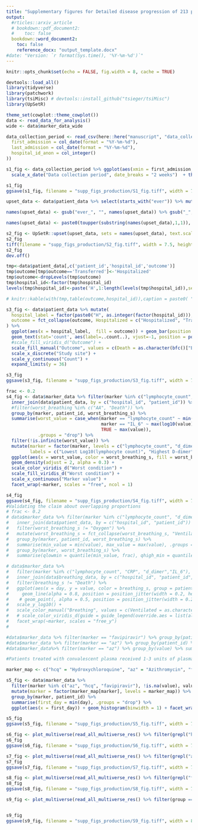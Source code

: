 ```yaml
---
title: "Supplementary figures for Detailed disease progression of 213 patients hospitalized with Covid-19 in the Czech Republic: An exploratory analysis" 
output: 
  #rticles::arxiv_article
  # bookdown::pdf_document2:
  #    toc: false
  bookdown::word_document2: 
    toc: false
    reference_docx: "output_template.docx"
#date: "Version: `r format(Sys.time(), '%Y-%m-%d')`"
---
```


```r
knitr::opts_chunk$set(echo = FALSE, fig.width = 8, cache = TRUE)

devtools::load_all()
library(tidyverse)
library(patchwork)
library(tsiMisc) # devtools::install_github("tsieger/tsiMisc")
library(UpSetR)

theme_set(cowplot::theme_cowplot())
data <- read_data_for_analysis()
wide <- data$marker_data_wide

```


```r
data_collection_period <- read_csv(here::here("manuscript", "data_collection_period.csv"), col_types = cols(
  first_admission = col_date(format = "%Y-%m-%d"),
  last_admission = col_date(format = "%Y-%m-%d"),
  hospital_id_anon = col_integer()
))

s1_fig <- data_collection_period %>% ggplot(aes(xmin = first_admission, xmax = last_admission, y = hospital_id_anon)) + geom_linerange(size = 3) + scale_y_continuous("Study site")+
  scale_x_date("Data collection period", date_breaks = "2 weeks")  + theme(axis.text.y = element_blank(), axis.ticks.y = element_blank(), axis.text.x = element_text(angle = 45, hjust = 1, vjust = 1)  )

s1_fig
ggsave(s1_fig, filename = "supp_figs_production/S1_fig.tiff", width = 7.5, height = 2.5 * (7.5/8))
```


```r
upset_data <- data$patient_data %>% select(starts_with("ever")) %>% mutate(across(starts_with("ever"), as.integer)) %>% as.data.frame()

names(upset_data) <- gsub("ever_", "", names(upset_data)) %>% gsub("_", " ", .) %>% gsub("hcq", "hydroxychloroquine", .) %>% gsub("az", "azithromycin", .)

names(upset_data) <- paste0(toupper(substring(names(upset_data),1,1)), substring(names(upset_data),2))

s2_fig <- UpSetR::upset(upset_data, sets = names(upset_data), text.scale = 2)
s2_fig
tiff(filename = "supp_figs_production/S2_fig.tiff", width = 7.5, height = 5.8 * (7.5/8), units = "in", res = 300)
s2_fig
dev.off()
```



```r
tmp<-data$patient_data[,c('patient_id','hospital_id','outcome')]
tmp$outcome[tmp$outcome=='Transferred']<-'Hospitalized'
tmp$outcome<-dropLevels(tmp$outcome)
tmp$hospital_id<-factor(tmp$hospital_id)
levels(tmp$hospital_id)<-paste('H',1:length(levels(tmp$hospital_id)),sep='')
```


```r
# knitr::kable(with(tmp,table(outcome,hospital_id)),caption = paste0( "Overview of outcomes in different hospitals. Note that at H6, 9 out of 19 patients died, while at H9, no patient died out of 9 patients treated. There were large differences between hospitals in the ratio of fatal outcomes (P=", round(fisher.test(with(tmp,table(outcome,hospital_id)),simulate.p.value=T)$p.value,5), ")"), booktabs = TRUE)
```

```r
s3_fig <- data$patient_data %>% mutate(
  hospital_label = factor(paste0("H", as.integer(factor(hospital_id))), levels = paste0("H", 1:10)),
  outcome = fct_collapse(outcome, Hospitalized = c("Hospitalized", "Transferred")) %>% fct_relevel("Death", "Hospitalized", "Discharged")
) %>%
  ggplot(aes(x = hospital_label,  fill = outcome)) + geom_bar(position = position_dodge()) + 
  geom_text(stat='count', aes(label=..count..), vjust=-1, position = position_dodge(width = 1)) +
  #scale_fill_viridis_d("Outcome") +
  scale_fill_manual("Outcome", values = c(Death = as.character(bfc()["Black"]), Hospitalized = as.character(bfc()["Bluish green"]), Discharged = as.character(bfc()["Yellow"]))) +
  scale_x_discrete("Study site") +
  scale_y_continuous("Count") +
  expand_limits(y = 36)

s3_fig
ggsave(s3_fig, filename = "supp_figs_production/S3_fig.tiff", width = 7.5, height = 3.5 * (7.5/8))
```

```r
frac <- 0.2
s4_fig <- data$marker_data %>% filter(marker %in% c("lymphocyte_count", "d_dimer", "CRP", "IL_6")) %>%
  inner_join(data$patient_data, by = c("hospital_id", "patient_id")) %>%
  #filter(worst_breathing %in% c("AA", "Death")) %>%
  group_by(marker, patient_id, worst_breathing_s) %>%
  summarise(worst_value = case_when(marker == "lymphocyte_count" ~ min(log10(value)),
                                    marker == "IL_6" ~ max(log10(value)),
                                    TRUE ~ max(value)),
            .groups = "drop") %>% 
  filter(!is.infinite(worst_value)) %>%
  mutate(marker = factor(marker, levels = c("lymphocyte_count", "d_dimer", "CRP", "IL_6"),
         labels = c("Lowest Log10(lymphocyte count)", "Highest D-dimer", "Highest CRP", "Highest Log10(IL_6)"))) %>%
  ggplot(aes(x = worst_value, color = worst_breathing_s, fill = worst_breathing_s, group = worst_breathing_s)) +
  geom_density(adjust = 2, alpha = 0.3) +
  scale_color_viridis_d("Worst condition") +
  scale_fill_viridis_d("Worst condition") +
  scale_x_continuous("Marker value") +
  facet_wrap(~marker, scales = "free", ncol = 1)

s4_fig
ggsave(s4_fig, filename = "supp_figs_production/S4_fig.tiff", width = 7.5, height = 6 * (7.5/8))
#Validating the claim about overlapping proportions
# frac <- 0.2
# data$marker_data %>% filter(marker %in% c("lymphocyte_count", "d_dimer", "CRP")) %>%
#   inner_join(data$patient_data, by = c("hospital_id", "patient_id")) %>%
#   filter(worst_breathing_s != "Oxygen") %>%
#   mutate(worst_breathing_s = fct_collapse(worst_breathing_s, "Ventilated or Death" = c("Ventilated", "Death"))) %>%
#   group_by(marker, patient_id, worst_breathing_s) %>%
#   summarise(min_value = min(value), max_value = max(value), .groups = "drop") %>%
#   group_by(marker, worst_breathing_s) %>%
#   summarise(qlowmin = quantile(min_value, frac), qhigh_min = quantile(min_value, 1 - frac), qlow_max = quantile(max_value, frac), qhigh_max = quantile(max_value, 1 - frac), .groups = "drop")

```
```r
# data$marker_data %>% 
#   filter(marker %in% c("lymphocyte_count", "CRP", "d_dimer","IL_6"), value > 0, day >=0) %>%
#   inner_join(data$breathing_data, by = c("hospital_id", "patient_id", "day")) %>%
#   filter(breathing_s != "Death") %>%
#   ggplot(aes(x = day, y = value, color = breathing_s, group = patient_id)) +
#     geom_line(alpha = 0.8, position = position_jitter(width = 0.2, height = 0)) +
#    # geom_point(, alpha = 0.5, position = position_jitter(width = 0.2, height = 0)) +
#   scale_y_log10() + 
#   scale_color_manual("Breathing", values = c(Ventilated = as.character(bfc()["Black"]), Oxygen = as.character(bfc()["Bluish green"]), AA = as.character(bfc()["Orange"]))) + #scale_color_brewer(type = "qual") +
#   # scale_color_viridis_d(guide = guide_legend(override.aes = list(alpha = 1)), direction = -1, end = 0.9) +
#   facet_wrap(~marker, scales = "free_y")
#   
```


```r
#data$marker_data %>% filter(marker == "favipiravir") %>% group_by(patient_id) %>% summarise(days = n(), .groups = "drop") %>% summarise(min_days = min(days), max_days = max(days))
#data$marker_data %>% filter(marker == "az") %>% group_by(patient_id) %>% summarise(days = sum(!is.na(value) & value > 0), .groups = "drop") %>% filter(days > 0) %>% ggplot(aes(x = days)) + geom_histogram(binwidth = 1)
#data$marker_data%>% filter(marker == "az") %>% group_by(value) %>% summarise(n())

#Patients treated with convalescent plasma received 1-3 units of plasma over 1-2 days.

marker_map <- c("hcq" = "Hydroxychloroquine", "az" = "Azithromycin", "favipiravir" = "Favipiravir", "convalescent_plasma" = "Conv. plasma")

s5_fig <- data$marker_data %>% 
  filter(marker %in% c("az", "hcq", "favipiravir"), !is.na(value), value > 0) %>%
  mutate(marker = factor(marker_map[marker], levels = marker_map)) %>%
  group_by(marker, patient_id) %>% 
  summarise(first_day = min(day), .groups = "drop") %>% 
  ggplot(aes(x = first_day)) + geom_histogram(binwidth = 1) + facet_wrap(~marker, scales = "free_y", nrow = 1) + scale_x_continuous("First day of treatment relative to admission")

s5_fig
ggsave(s5_fig, filename = "supp_figs_production/S5_fig.tiff", width = 7.5, height = 2 * (7.5/8))
```


```r
s6_fig <- plot_multiverse(read_all_multiverse_res() %>% filter(grepl("hcq", hypothesis)), show_check = TRUE)
s6_fig
ggsave(s6_fig, filename = "supp_figs_production/S6_fig.tiff", width = 7.5, height = 11 * (7.5/8))
```


```r
s7_fig <- plot_multiverse(read_all_multiverse_res() %>% filter(grepl("az", hypothesis)), show_check = TRUE)
s7_fig
ggsave(s7_fig, filename = "supp_figs_production/S7_fig.tiff", width = 7.5, height = 11 * (7.5/8))
```


```r
s8_fig <- plot_multiverse(read_all_multiverse_res() %>% filter(grepl("favipiravir", hypothesis), model_check != "Problematic"), show_check = TRUE)
s8_fig
ggsave(s8_fig, filename = "supp_figs_production/S8_fig.tiff", width = 7.5, height = 11 * (7.5/8))
```

```r
s9_fig <- plot_multiverse(read_all_multiverse_res() %>% filter(group == "markers"), adjustments_to_hide = c("admitted", "smoking", "obesity", "comorbidities \\(sum\\)", "az", "favipiravir", "convalescent_plasma"), show_check = TRUE)


s9_fig
ggsave(s9_fig, filename = "supp_figs_production/S9_fig.tiff", width = 8.5, height = 5)
```

